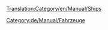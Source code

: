 [[Translation:Category/en/Manual/Ships]]


{{en/Bilingual box|de
|Atrikel, die Schiffe, Häfen, Werften und Schiffsmanagement behandeln, sind hier aufgelistet.
|Articles relating to Ships, Docks and Ship management are listed here.}}
{{en/Catmore}}

[[Category:de/Manual/Fahrzeuge]]